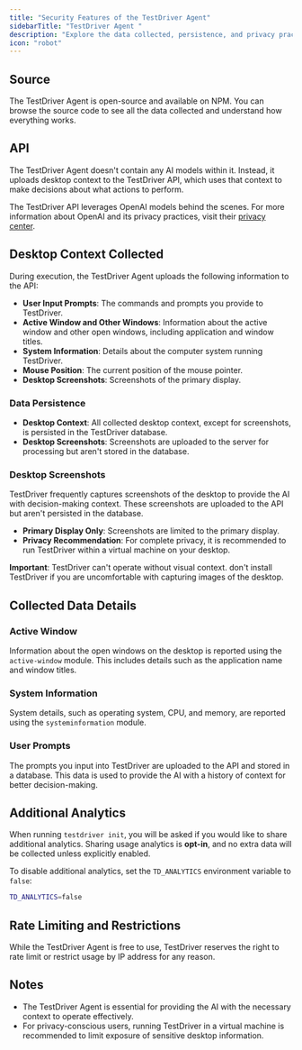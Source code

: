 ```yaml
---
title: "Security Features of the TestDriver Agent"
sidebarTitle: "TestDriver Agent "
description: "Explore the data collected, persistence, and privacy practices of the TestDriver Agent."
icon: "robot"
---
```


## Source
The TestDriver Agent is open-source and available on NPM. You can browse the source code to see all the data collected and understand how everything works.

## API
The TestDriver Agent doesn't contain any AI models within it. Instead, it uploads desktop context to the TestDriver API, which uses that context to make decisions about what actions to perform. 

The TestDriver API leverages OpenAI models behind the scenes. For more information about OpenAI and its privacy practices, visit their [privacy center](https://openai.com/privacy).

## Desktop Context Collected
During execution, the TestDriver Agent uploads the following information to the API:

- **User Input Prompts**: The commands and prompts you provide to TestDriver.
- **Active Window and Other Windows**: Information about the active window and other open windows, including application and window titles.
- **System Information**: Details about the computer system running TestDriver.
- **Mouse Position**: The current position of the mouse pointer.
- **Desktop Screenshots**: Screenshots of the primary display.

### Data Persistence
- **Desktop Context**: All collected desktop context, except for screenshots, is persisted in the TestDriver database.
- **Desktop Screenshots**: Screenshots are uploaded to the server for processing but aren't stored in the database.

### Desktop Screenshots
TestDriver frequently captures screenshots of the desktop to provide the AI with decision-making context. These screenshots are uploaded to the API but aren't persisted in the database. 

- **Primary Display Only**: Screenshots are limited to the primary display.
- **Privacy Recommendation**: For complete privacy, it is recommended to run TestDriver within a virtual machine on your desktop.

**Important**: TestDriver can't operate without visual context. don't install TestDriver if you are uncomfortable with capturing images of the desktop.

## Collected Data Details

### Active Window
Information about the open windows on the desktop is reported using the `active-window` module. This includes details such as the application name and window titles.

### System Information
System details, such as operating system, CPU, and memory, are reported using the `systeminformation` module.

### User Prompts
The prompts you input into TestDriver are uploaded to the API and stored in a database. This data is used to provide the AI with a history of context for better decision-making.

## Additional Analytics
When running `testdriver init`, you will be asked if you would like to share additional analytics. Sharing usage analytics is **opt-in**, and no extra data will be collected unless explicitly enabled.

To disable additional analytics, set the `TD_ANALYTICS` environment variable to `false`:
```bash
TD_ANALYTICS=false
```

## Rate Limiting and Restrictions
While the TestDriver Agent is free to use, TestDriver reserves the right to rate limit or restrict usage by IP address for any reason.

## Notes
- The TestDriver Agent is essential for providing the AI with the necessary context to operate effectively.
- For privacy-conscious users, running TestDriver in a virtual machine is recommended to limit exposure of sensitive desktop information.
